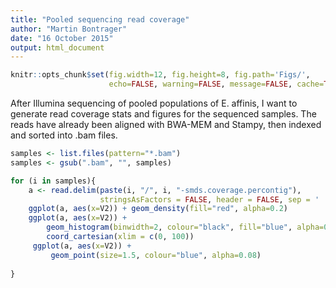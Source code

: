 ---
title: "Pooled sequencing read coverage"
author: "Martin Bontrager"
date: "16 October 2015"
output: html_document
---
```{r global_options, include=FALSE}
knitr::opts_chunk$set(fig.width=12, fig.height=8, fig.path='Figs/',
                      echo=FALSE, warning=FALSE, message=FALSE, cache=TRUE)
```

After Illumina sequencing of pooled populations of E. affinis, I want to generate read coverage stats and figures for the sequenced samples. The reads have already been aligned with BWA-MEM and Stampy, then indexed and sorted into .bam files. 

```{r read_data}
samples <- list.files(pattern="*.bam")
samples <- gsub(".bam", "", samples)

for (i in samples){
    a <- read.delim(paste(i, "/", i, "-smds.coverage.percontig"), 
                    stringsAsFactors = FALSE, header = FALSE, sep = ' ')
    ggplot(a, aes(x=V2)) + geom_density(fill="red", alpha=0.2)
    ggplot(a, aes(x=V2)) + 
        geom_histogram(binwidth=2, colour="black", fill="blue", alpha=0.2) +
        coord_cartesian(xlim = c(0, 100))
     ggplot(a, aes(x=V2)) + 
         geom_point(size=1.5, colour="blue", alpha=0.08)
    
}    
```
